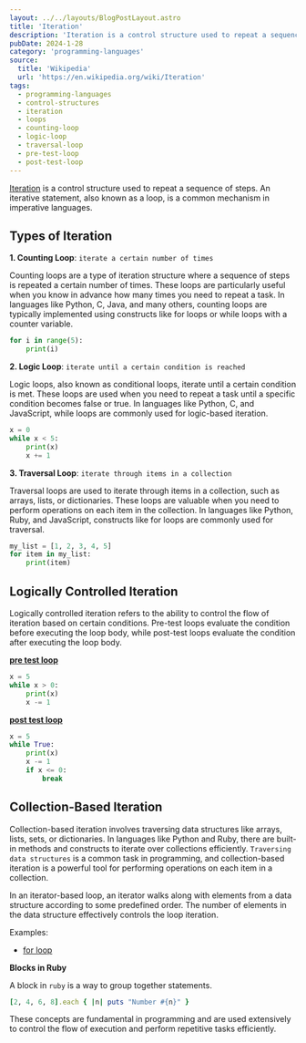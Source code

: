 ```yaml
---
layout: ../../layouts/BlogPostLayout.astro
title: 'Iteration'
description: 'Iteration is a control structure used to repeat a sequence of steps.'
pubDate: 2024-1-28
category: 'programming-languages'
source:
  title: 'Wikipedia'
  url: 'https://en.wikipedia.org/wiki/Iteration'
tags:
  - programming-languages
  - control-structures
  - iteration
  - loops
  - counting-loop
  - logic-loop
  - traversal-loop
  - pre-test-loop
  - post-test-loop
---
```


<a href="https://en.wikipedia.org/wiki/Iteration">Iteration</a> is a control structure used to repeat a sequence of steps. An iterative statement, also known as a loop, is a common mechanism in imperative languages.

## Types of Iteration

**1. Counting Loop**: `iterate a certain number of times`

Counting loops are a type of iteration structure where a sequence of steps is repeated a certain number of times. These loops are particularly useful when you know in advance how many times you need to repeat a task. In languages like Python, C, Java, and many others, counting loops are typically implemented using constructs like for loops or while loops with a counter variable.

```py
for i in range(5):
    print(i)
```

**2. Logic Loop**: `iterate until a certain condition is reached`

Logic loops, also known as conditional loops, iterate until a certain condition is met. These loops are used when you need to repeat a task until a specific condition becomes false or true. In languages like Python, C, and JavaScript, while loops are commonly used for logic-based iteration.

```py
x = 0
while x < 5:
    print(x)
    x += 1
```

**3. Traversal Loop**: `iterate through items in a collection`

Traversal loops are used to iterate through items in a collection, such as arrays, lists, or dictionaries. These loops are valuable when you need to perform operations on each item in the collection. In languages like Python, Ruby, and JavaScript, constructs like for loops are commonly used for traversal.

```py
my_list = [1, 2, 3, 4, 5]
for item in my_list:
    print(item)
```


## Logically Controlled Iteration

Logically controlled iteration refers to the ability to control the flow of iteration based on certain conditions. Pre-test loops evaluate the condition before executing the loop body, while post-test loops evaluate the condition after executing the loop body.

**<a href="https://en.wikipedia.org/wiki/Loop#Pre-test_loop">pre test loop</a>**

```py
x = 5
while x > 0:
    print(x)
    x -= 1
```

**<a href="https://en.wikipedia.org/wiki/Loop#Post-test_loop">post test loop</a>**

```py
x = 5
while True:
    print(x)
    x -= 1
    if x <= 0:
        break
```

## Collection-Based Iteration

Collection-based iteration involves traversing data structures like arrays, lists, sets, or dictionaries. In languages like Python and Ruby, there are built-in methods and constructs to iterate over collections efficiently. `Traversing data structures` is a common task in programming, and collection-based iteration is a powerful tool for performing operations on each item in a collection.

In an iterator-based loop, an iterator walks along with elements from a data structure according to some predefined order. The number of elements in the data structure effectively controls the loop iteration.

Examples:
- <a href="https://en.wikipedia.org/wiki/For_loop">for loop</a>

**Blocks in Ruby**

A block in `ruby` is a way to group together statements.

```ruby
[2, 4, 6, 8].each { |n| puts "Number #{n}" }
```

These concepts are fundamental in programming and are used extensively to control the flow of execution and perform repetitive tasks efficiently.
